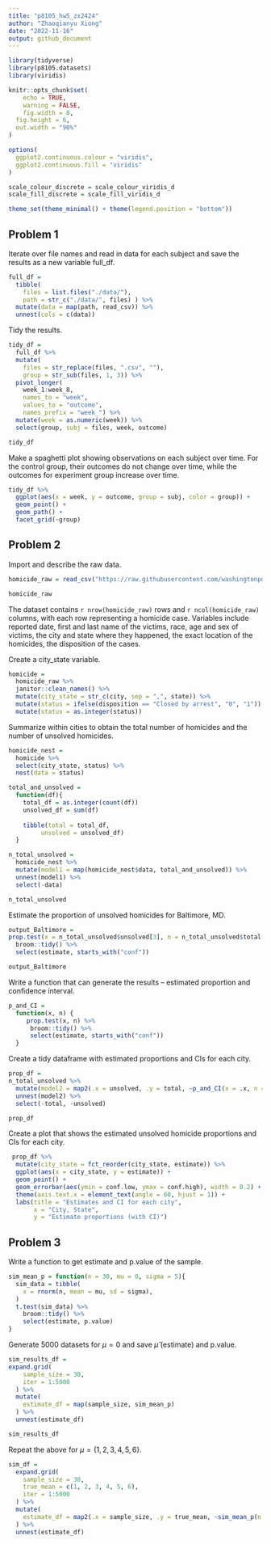 ```yaml
---
title: "p8105_hw5_zx2424"
author: "Zhaoqianyu Xiong"
date: "2022-11-16"
output: github_document
---
```

```r
library(tidyverse)
library(p8105.datasets)
library(viridis)

knitr::opts_chunk$set(
	echo = TRUE,
	warning = FALSE,
	fig.width = 8, 
  fig.height = 6,
  out.width = "90%"
)

options(
  ggplot2.continuous.colour = "viridis",
  ggplot2.continuous.fill = "viridis"
)

scale_colour_discrete = scale_colour_viridis_d
scale_fill_discrete = scale_fill_viridis_d

theme_set(theme_minimal() + theme(legend.position = "bottom"))
```

## Problem 1
Iterate over file names and read in data for each subject and save the results as a new variable full_df.
```r
full_df = 
  tibble(
    files = list.files("./data/"),
    path = str_c("./data/", files) ) %>% 
  mutate(data = map(path, read_csv)) %>% 
  unnest(cols = c(data))
```

Tidy the results.
```r
tidy_df = 
  full_df %>% 
  mutate(
    files = str_replace(files, ".csv", ""),
    group = str_sub(files, 1, 3)) %>%  
  pivot_longer(
    week_1:week_8,
    names_to = "week",
    values_to = "outcome",
    names_prefix = "week_") %>% 
  mutate(week = as.numeric(week)) %>% 
  select(group, subj = files, week, outcome) 

tidy_df
```

Make a spaghetti plot showing observations on each subject over time. For the control group, their outcomes do not change over time, while the outcomes for experiment group increase over time.
```r
tidy_df %>% 
  ggplot(aes(x = week, y = outcome, group = subj, color = group)) + 
  geom_point() + 
  geom_path() + 
  facet_grid(~group)
```

## Problem 2
Import and describe the raw data. 
```r
homicide_raw = read_csv("https://raw.githubusercontent.com/washingtonpost/data-homicides/master/homicide-data.csv")

homicide_raw
```
The dataset contains `r nrow(homicide_raw)` rows and `r ncol(homicide_raw)` columns, with each row representing a homicide case. Variables include reported date, first and last name of the victims, race, age and sex of victims, the city and state where they happened, the exact location of the homicides, the disposition of the cases.

Create a city_state variable.
```r
homicide = 
  homicide_raw %>%
  janitor::clean_names() %>%
  mutate(city_state = str_c(city, sep = ",", state)) %>%
  mutate(status = ifelse(disposition == "Closed by arrest", "0", "1")) %>%
  mutate(status = as.integer(status)) 
```

Summarize within cities to obtain the total number of homicides and the number of unsolved homicides.
```r
homicide_nest = 
  homicide %>%
  select(city_state, status) %>%
  nest(data = status)

total_and_unsolved = 
  function(df){
    total_df = as.integer(count(df))
    unsolved_df = sum(df)
    
    tibble(total = total_df,
         unsolved = unsolved_df)
  }

n_total_unsolved = 
  homicide_nest %>%
  mutate(model1 = map(homicide_nest$data, total_and_unsolved)) %>%
  unnest(model1) %>%
  select(-data)

n_total_unsolved
```

Estimate the proportion of unsolved homicides for Baltimore, MD.
```r
output_Baltimore = 
prop.test(x = n_total_unsolved$unsolved[3], n = n_total_unsolved$total[3]) %>%
  broom::tidy() %>%
  select(estimate, starts_with("conf"))

output_Baltimore 
```

Write a function that can generate the results -- estimated proportion and confidence interval.
```r
p_and_CI =
  function(x, n) {
     prop.test(x, n) %>%
      broom::tidy() %>%
      select(estimate, starts_with("conf"))
  }
```

Create a tidy dataframe with estimated proportions and CIs for each city.
```r
prop_df = 
n_total_unsolved %>%
  mutate(model2 = map2(.x = unsolved, .y = total, ~p_and_CI(x = .x, n = .y))) %>%
  unnest(model2) %>%
  select(-total, -unsolved)

prop_df
```

Create a plot that shows the estimated unsolved homicide proportions and CIs for each city.
```r
 prop_df %>%
  mutate(city_state = fct_reorder(city_state, estimate)) %>%
  ggplot(aes(x = city_state, y = estimate)) +
  geom_point() +
  geom_errorbar(aes(ymin = conf.low, ymax = conf.high), width = 0.2) +
  theme(axis.text.x = element_text(angle = 60, hjust = 1)) +
  labs(title = "Estimates and CI for each city",
       x = "City, State",
       y = "Estimate proportions (with CI)") 
```

## Problem 3
Write a function to get estimate and p.value of the sample.
```r
sim_mean_p = function(n = 30, mu = 0, sigma = 5){
  sim_data = tibble(
    x = rnorm(n, mean = mu, sd = sigma),
  )
  t.test(sim_data) %>%
    broom::tidy() %>%
    select(estimate, p.value)
}
```

Generate 5000 datasets for $\mu=0$ and save $\hat{\mu}$ (estimate) and p.value.
```r
sim_results_df = 
expand.grid(
    sample_size = 30,
    iter = 1:5000
  ) %>%
  mutate(
    estimate_df = map(sample_size, sim_mean_p)
  ) %>%
  unnest(estimate_df)

sim_results_df
```

Repeat the above for $\mu = \{1, 2, 3, 4, 5, 6\}$.
```r
sim_df = 
  expand.grid(
    sample_size = 30,
    true_mean = c(1, 2, 3, 4, 5, 6),
    iter = 1:5000
  ) %>%
  mutate(
    estimate_df = map2(.x = sample_size, .y = true_mean, ~sim_mean_p(n = .x, mu = .y))
  ) %>%
  unnest(estimate_df) 
```


